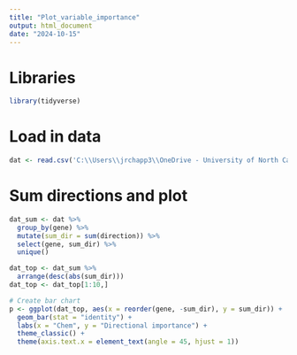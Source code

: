 ```yaml
---
title: "Plot_variable_importance"
output: html_document
date: "2024-10-15"
---
```

# Libraries
```r
library(tidyverse)
```

# Load in data
```r
dat <- read.csv('C:\\Users\\jrchapp3\\OneDrive - University of North Carolina at Chapel Hill\\Symbolic_regression_github\\NIH_Cloud_NOSI\\Models\\3_Omic_measurements\\partial_deriv.csv')
```

# Sum directions and plot
```r
dat_sum <- dat %>% 
  group_by(gene) %>%
  mutate(sum_dir = sum(direction)) %>%
  select(gene, sum_dir) %>%
  unique() 

dat_top <- dat_sum %>%
  arrange(desc(abs(sum_dir))) 
dat_top <- dat_top[1:10,]

# Create bar chart
p <- ggplot(dat_top, aes(x = reorder(gene, -sum_dir), y = sum_dir)) +
  geom_bar(stat = "identity") +
  labs(x = "Chem", y = "Directional importance") +
  theme_classic() +
  theme(axis.text.x = element_text(angle = 45, hjust = 1))


```

